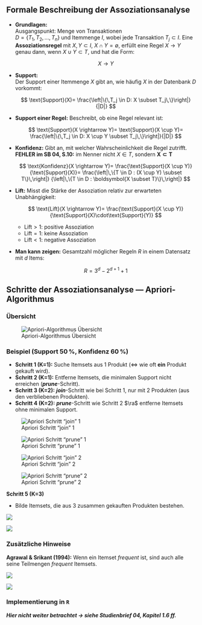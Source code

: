 ## Formale Beschreibung der Assoziationsanalyse

- **Grundlagen:**  
  Ausgangspunkt: Menge von Transaktionen  
  $D=\{T_1,T_2,\dots,T_n\}$ und Itemmenge $I$, wobei jede Transaktion
  $T_j \subset I$. Eine **Assoziationsregel** mit $X,Y \subset I$,
  $X \cap Y = \emptyset$, erfüllt eine Regel $X \rightarrow Y$ genau dann,
  wenn $X \cup Y \subset T$, und hat die Form:
  
  $$
  X \rightarrow Y
  $$

- **Support:**  
  Der Support einer Itemmenge $X$ gibt an, wie häufig $X$ in der Datenbank
  $D$ vorkommt:
  
  $$
  \text{Support}(X)=
  \frac{\left|\{\,T_j \in D: X \subset T_j\,\}\right|}{|D|}
  $$

- **Support einer Regel:**  Beschreibt, ob eine Regel relevant ist:
  
  $$
  \text{Support}(X \rightarrow Y)=
  \text{Support}(X \cup Y)=
  \frac{\left|\{\,T_j \in D: X \cup Y \subset T_j\,\}\right|}{|D|}
  $$

- **Konfidenz:**  Gibt an, mit welcher Wahrscheinlichkeit die Regel zutrifft.  
  [**FEHLER im SB 04, S.10:**]{.crd} im Nenner nicht $X \in T$, sondern
  $\boldsymbol{X \subset T}$
  
  $$
  \text{Konfidenz}(X \rightarrow Y)=
  \frac{\text{Support}(X \cup Y)}{\text{Support}(X)}=
  \frac{\left|\,\{T \in D : (X \cup Y) \subset T\}\,\right|}
       {\left|\,\{T \in D : \boldsymbol{X \subset T}\}\,\right|}
  $$

- **Lift:** Misst die Stärke der Assoziation relativ zur erwarteten Unabhängigkeit:
  
  $$
  \text{Lift}(X \rightarrow Y)=
  \frac{\text{Support}(X \cup Y)}
       {\text{Support}(X)\cdot\text{Support}(Y)}
  $$
  
  - $\text{Lift} > 1$: positive Assoziation  
  - $\text{Lift} = 1$: keine Assoziation  
  - $\text{Lift} < 1$: negative Assoziation

- **Man kann zeigen:** Gesamtzahl möglicher Regeln $R$ in einem Datensatz mit $d$ Items:
  
  $$
  R = 3^d - 2^{d+1} + 1
  $$





## Schritte der Assoziationsanalyse — Apriori-Algorithmus

### Übersicht {.unlisted}

![Apriori-Algorithmus Übersicht](/figs/04_01_apriori_big_example.png)



### Beispiel (Support 50 %, Konfidenz 60 %) {.unlisted}

- **Schritt 1 (K=1):** Suche Itemsets aus 1 Produkt ($\Leftrightarrow$ wie oft **ein** Produkt gekauft wird).
- **Schritt 2 (K=1):** Entferne Itemsets, die minimalen Support nicht
  erreichen (**_prune_**-Schritt).
- **Schritt 3 (K=2):** **_join_**-Schritt wie bei Schritt 1, nur mit 2 Produkten
  (aus den verbliebenen Produkten).
- **Schritt 4 (K=2):** **_prune_**-Schritt wie Schritt 2 $\ra$ entferne Itemsets
  ohne minimalen Support.

![Apriori Schritt "join" 1](/figs/04_01_apriori_step1.png)

![Apriori Schritt "prune" 1](/figs/04_01_apriori_step2.png)

![Apriori Schritt "join" 2](/figs/04_01_apriori_step3.png)

![Apriori Schritt "prune" 2](/figs/04_01_apriori_step4.png)



**Schritt 5 (K=3)**

- Bilde Itemsets, die aus 3 zusammen gekauften Produkten bestehen.

![](/figs/04_01_apriori_step4.png)

![](/figs/04_01_apriori_step5.png)



### Zusätzliche Hinweise {.unlisted}

**Agrawal & Srikant (1994):** Wenn ein Itemset *frequent* ist, sind auch alle seine Teilmengen *frequent* Itemsets.

![](/figs/04_01_apriori_bsp_02.png)

![](/figs/04_01_apriori_bsp_03.png)


### Implementierung in `R` {.unlisted}

**_Hier nicht weiter betrachtet -> siehe Studienbrief 04, Kapitel 1.6 ff._**